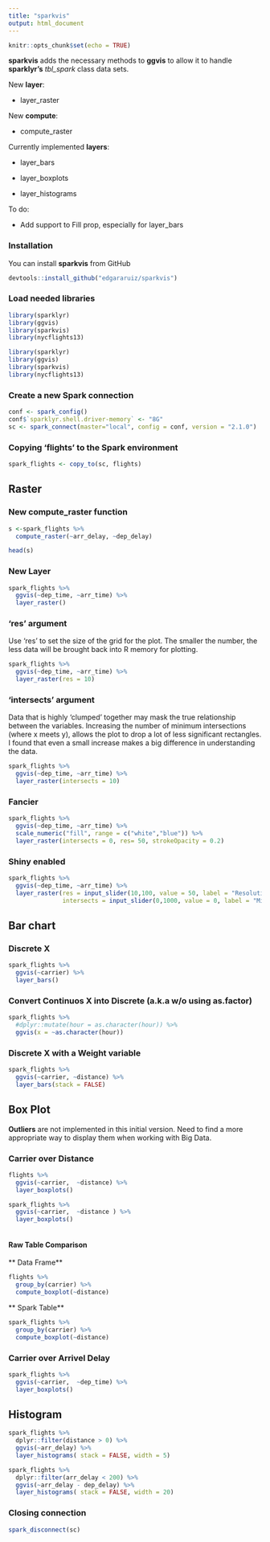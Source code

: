 ```yaml
---
title: "sparkvis"
output: html_document
---
```

```r
knitr::opts_chunk$set(echo = TRUE)
```

**sparkvis** adds the necessary methods to **ggvis** to allow it to handle **sparklyr's** *tbl_spark* class data sets.  

New **layer**:

- layer_raster

New **compute**:

- compute_raster

Currently implemented **layers**:

- layer_bars

- layer_boxplots

- layer_histograms

To do:

- Add support to Fill prop, especially for layer_bars

### Installation

You can install **sparkvis** from GitHub

```r
devtools::install_github("edgararuiz/sparkvis")
```

### Load needed libraries


```r
library(sparklyr)
library(ggvis)
library(sparkvis)
library(nycflights13)
```

```r
library(sparklyr)
library(ggvis)
library(sparkvis)
library(nycflights13)
```

### Create a new Spark connection

```r
conf <- spark_config()
conf$`sparklyr.shell.driver-memory` <- "8G"
sc <- spark_connect(master="local", config = conf, version = "2.1.0")

```

### Copying 'flights' to the Spark environment


```r
spark_flights <- copy_to(sc, flights)

```

## Raster

### New compute_raster function

```r
s <-spark_flights %>%
  compute_raster(~arr_delay, ~dep_delay) 

head(s)

```

### New Layer

```r
spark_flights %>%
  ggvis(~dep_time, ~arr_time) %>%
  layer_raster()

```

### 'res' argument

Use 'res' to set the size of the grid for the plot.  The smaller the number, the less data will be brought back into R memory for plotting.

```r
spark_flights %>%
  ggvis(~dep_time, ~arr_time) %>%
  layer_raster(res = 10)


```

### 'intersects' argument

Data that is highly 'clumped' together may mask the true relationship between the variables.  Increasing the number of minimum intersections (where x meets y), allows the plot to drop a lot of less significant rectangles. I found that even a small increase makes a big difference in understanding the data.

```r
spark_flights %>%
  ggvis(~dep_time, ~arr_time) %>%
  layer_raster(intersects = 10)


```

### Fancier

```r
spark_flights %>%
  ggvis(~dep_time, ~arr_time) %>%
  scale_numeric("fill", range = c("white","blue")) %>%
  layer_raster(intersects = 0, res= 50, strokeOpacity = 0.2)

```

### Shiny enabled

```r
spark_flights %>%
  ggvis(~dep_time, ~arr_time) %>%
  layer_raster(res = input_slider(10,100, value = 50, label = "Resolution"),
               intersects = input_slider(0,1000, value = 0, label = "Minimum Intersects"))

```

## Bar chart

### Discrete X 

```r
spark_flights %>% 
  ggvis(~carrier) %>% 
  layer_bars()
```

### Convert Continuos X into Discrete (a.k.a w/o using as.factor)

```r
spark_flights %>% 
  #dplyr::mutate(hour = as.character(hour)) %>%
  ggvis(x = ~as.character(hour)) 
```

### Discrete X with a Weight variable

```r
spark_flights %>% 
  ggvis(~carrier, ~distance) %>%
  layer_bars(stack = FALSE)
```



## Box Plot

**Outliers** are not implemented in this initial version.  Need to find a more appropriate way to display them when working with Big Data.


### Carrier over Distance

```r
flights %>% 
  ggvis(~carrier,  ~distance) %>% 
  layer_boxplots()

spark_flights %>% 
  ggvis(~carrier,  ~distance ) %>% 
  layer_boxplots()



```

#### Raw Table Comparison

** Data Frame**

```r

flights %>% 
  group_by(carrier) %>%
  compute_boxplot(~distance)
```

** Spark Table**

```r

spark_flights %>% 
  group_by(carrier) %>%
  compute_boxplot(~distance)


```

### Carrier over Arrivel Delay

```r
spark_flights %>% 
  ggvis(~carrier,  ~dep_time) %>% 
  layer_boxplots()

```



## Histogram


```r
spark_flights %>% 
  dplyr::filter(distance > 0) %>%
  ggvis(~arr_delay) %>% 
  layer_histograms( stack = FALSE, width = 5) 
```

```r
spark_flights %>% 
  dplyr::filter(arr_delay < 200) %>%
  ggvis(~arr_delay - dep_delay) %>% 
  layer_histograms( stack = FALSE, width = 20) 
```



### Closing connection

```r
spark_disconnect(sc)
```
